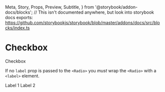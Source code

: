   Meta,
  Story,
  Props,
  Preview,
  Subtitle,
} from '@storybook/addon-docs/blocks';
// This isn't documented anywhere, but look into storybook docs exports: https://github.com/storybookjs/storybook/blob/master/addons/docs/src/blocks/index.ts


<Meta title="Components/Checkbox" component={Checkbox}></Meta>

# Checkbox

<Subtitle>Checkbox</Subtitle>

<Preview withToolbar withSource="open">
  <Story name="Base">
    <Checkbox label="Item"/>
  </Story>
</Preview>

If no `label` prop is passed to the `<Radio>` you *must* wrap the `<Radio>` with a `<label>` element. 

<Preview withToolbar withSource="open">
  <Story name="With no label">
    <Flex as={Label} htmlFor="checkbox-1">
      <Checkbox id="checkbox-1" name="example-1" mr={2} />
      Label 1
    </Flex>
    <Flex as={Label} htmlFor="checkbox-2">
      <Checkbox id="checkbox-2" name="example-2" mr={2} />
      Label 2
    </Flex>
  </Story>
</Preview>
